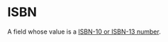 # ISBN

A field whose value is a [ISBN-10 or ISBN-13 number](https://en.wikipedia.org/wiki/International_Standard_Book_Number).
